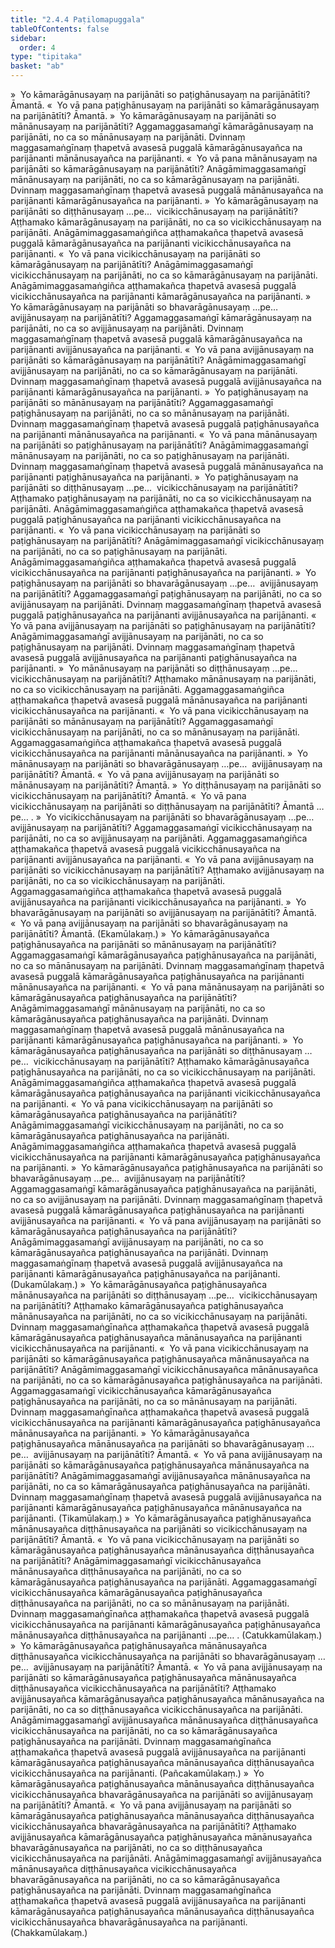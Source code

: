```yaml
---
title: "2.4.4 Paṭilomapuggala"
tableOfContents: false
sidebar:
  order: 4
type: "tipitaka"
basket: "ab"
---
```



<DynamicBreadcrumb />

<Division number="231">

<Paragraph number="1562">
»  Yo kāmarāgānusayaṃ na parijānāti so paṭighānusayaṃ na parijānātīti? Āmantā.
</Paragraph>

<Paragraph number="1563">
«  Yo vā pana paṭighānusayaṃ na parijānāti so kāmarāgānusayaṃ na parijānātīti? Āmantā.
</Paragraph>

<Paragraph number="1564">
»  Yo kāmarāgānusayaṃ na parijānāti so mānānusayaṃ na parijānātīti?
</Paragraph>

<Paragraph number="1565">
Aggamaggasamaṅgī kāmarāgānusayaṃ na parijānāti, no ca so mānānusayaṃ na parijānāti. Dvinnaṃ maggasamaṅgīnaṃ ṭhapetvā avasesā puggalā kāmarāgānusayañca na parijānanti mānānusayañca na parijānanti.
</Paragraph>

<Paragraph number="1566">
«  Yo vā pana mānānusayaṃ na parijānāti so kāmarāgānusayaṃ na parijānātīti?
</Paragraph>

<Paragraph number="1567">
Anāgāmimaggasamaṅgī mānānusayaṃ na parijānāti, no ca so kāmarāgānusayaṃ na parijānāti. Dvinnaṃ maggasamaṅgīnaṃ ṭhapetvā avasesā puggalā mānānusayañca na parijānanti kāmarāgānusayañca na parijānanti.
</Paragraph>

<Paragraph number="1568">
»  Yo kāmarāgānusayaṃ na parijānāti so diṭṭhānusayaṃ …pe…  vicikicchānusayaṃ na parijānātīti?
</Paragraph>

<Paragraph number="1569">
Aṭṭhamako kāmarāgānusayaṃ na parijānāti, no ca so vicikicchānusayaṃ na parijānāti. Anāgāmimaggasamaṅgiñca aṭṭhamakañca ṭhapetvā avasesā puggalā kāmarāgānusayañca na parijānanti vicikicchānusayañca na parijānanti.
</Paragraph>

<Paragraph number="1570">
«  Yo vā pana vicikicchānusayaṃ na parijānāti so kāmarāgānusayaṃ na parijānātīti?
</Paragraph>

<Paragraph number="1571">
Anāgāmimaggasamaṅgī vicikicchānusayaṃ na parijānāti, no ca so kāmarāgānusayaṃ na parijānāti. Anāgāmimaggasamaṅgiñca aṭṭhamakañca ṭhapetvā avasesā puggalā vicikicchānusayañca na parijānanti kāmarāgānusayañca na parijānanti.
</Paragraph>

<Paragraph number="1572">
»  Yo kāmarāgānusayaṃ na parijānāti so bhavarāgānusayaṃ …pe…  avijjānusayaṃ na parijānātīti?
</Paragraph>

<Paragraph number="1573">
Aggamaggasamaṅgī kāmarāgānusayaṃ na parijānāti, no ca so avijjānusayaṃ na parijānāti. Dvinnaṃ maggasamaṅgīnaṃ ṭhapetvā avasesā puggalā kāmarāgānusayañca na parijānanti avijjānusayañca na parijānanti.
</Paragraph>

<Paragraph number="1574">
«  Yo vā pana avijjānusayaṃ na parijānāti so kāmarāgānusayaṃ na parijānātīti?
</Paragraph>

<Paragraph number="1575">
Anāgāmimaggasamaṅgī avijjānusayaṃ na parijānāti, no ca so kāmarāgānusayaṃ na parijānāti. Dvinnaṃ maggasamaṅgīnaṃ ṭhapetvā avasesā puggalā avijjānusayañca na parijānanti kāmarāgānusayañca na parijānanti.
</Paragraph>

</Division>
<Division number="232">

<Paragraph number="1576">
»  Yo paṭighānusayaṃ na parijānāti so mānānusayaṃ na parijānātīti?
</Paragraph>

<Paragraph number="1577">
Aggamaggasamaṅgī paṭighānusayaṃ na parijānāti, no ca so mānānusayaṃ na parijānāti. Dvinnaṃ maggasamaṅgīnaṃ ṭhapetvā avasesā puggalā paṭighānusayañca na parijānanti mānānusayañca na parijānanti.
</Paragraph>

<Paragraph number="1578">
«  Yo vā pana mānānusayaṃ na parijānāti so paṭighānusayaṃ na parijānātīti?
</Paragraph>

<Paragraph number="1579">
Anāgāmimaggasamaṅgī mānānusayaṃ na parijānāti, no ca so paṭighānusayaṃ na parijānāti. Dvinnaṃ maggasamaṅgīnaṃ ṭhapetvā avasesā puggalā mānānusayañca na parijānanti paṭighānusayañca na parijānanti.
</Paragraph>

<Paragraph number="1580">
»  Yo paṭighānusayaṃ na parijānāti so diṭṭhānusayaṃ …pe…  vicikicchānusayaṃ na parijānātīti?
</Paragraph>

<Paragraph number="1581">
Aṭṭhamako paṭighānusayaṃ na parijānāti, no ca so vicikicchānusayaṃ na parijānāti. Anāgāmimaggasamaṅgiñca aṭṭhamakañca ṭhapetvā avasesā puggalā paṭighānusayañca na parijānanti vicikicchānusayañca na parijānanti.
</Paragraph>

<Paragraph number="1582">
«  Yo vā pana vicikicchānusayaṃ na parijānāti so paṭighānusayaṃ na parijānātīti?
</Paragraph>

<Paragraph number="1583">
Anāgāmimaggasamaṅgī vicikicchānusayaṃ na parijānāti, no ca so paṭighānusayaṃ na parijānāti. Anāgāmimaggasamaṅgiñca aṭṭhamakañca ṭhapetvā avasesā puggalā vicikicchānusayañca na parijānanti paṭighānusayañca na parijānanti.
</Paragraph>

<Paragraph number="1584">
»  Yo paṭighānusayaṃ na parijānāti so bhavarāgānusayaṃ …pe…  avijjānusayaṃ na parijānātīti?
</Paragraph>

<Paragraph number="1585">
Aggamaggasamaṅgī paṭighānusayaṃ na parijānāti, no ca so avijjānusayaṃ na parijānāti. Dvinnaṃ maggasamaṅgīnaṃ ṭhapetvā avasesā puggalā paṭighānusayañca na parijānanti avijjānusayañca na parijānanti.
</Paragraph>

<Paragraph number="1586">
«  Yo vā pana avijjānusayaṃ na parijānāti so paṭighānusayaṃ na parijānātīti?
</Paragraph>

<Paragraph number="1587">
Anāgāmimaggasamaṅgī avijjānusayaṃ na parijānāti, no ca so paṭighānusayaṃ na parijānāti. Dvinnaṃ maggasamaṅgīnaṃ ṭhapetvā avasesā puggalā avijjānusayañca na parijānanti paṭighānusayañca na parijānanti.
</Paragraph>

</Division>
<Division number="233">

<Paragraph number="1588">
»  Yo mānānusayaṃ na parijānāti so diṭṭhānusayaṃ …pe…  vicikicchānusayaṃ na parijānātīti?
</Paragraph>

<Paragraph number="1589">
Aṭṭhamako mānānusayaṃ na parijānāti, no ca so vicikicchānusayaṃ na parijānāti. Aggamaggasamaṅgiñca aṭṭhamakañca ṭhapetvā avasesā puggalā mānānusayañca na parijānanti vicikicchānusayañca na parijānanti.
</Paragraph>

<Paragraph number="1590">
«  Yo vā pana vicikicchānusayaṃ na parijānāti so mānānusayaṃ na parijānātīti?
</Paragraph>

<Paragraph number="1591">
Aggamaggasamaṅgī vicikicchānusayaṃ na parijānāti, no ca so mānānusayaṃ na parijānāti. Aggamaggasamaṅgiñca aṭṭhamakañca ṭhapetvā avasesā puggalā vicikicchānusayañca na parijānanti mānānusayañca na parijānanti.
</Paragraph>

<Paragraph number="1592">
»  Yo mānānusayaṃ na parijānāti so bhavarāgānusayaṃ …pe…  avijjānusayaṃ na parijānātīti? Āmantā.
</Paragraph>

<Paragraph number="1593">
«  Yo vā pana avijjānusayaṃ na parijānāti so mānānusayaṃ na parijānātīti? Āmantā.
</Paragraph>

</Division>
<Division number="234">

<Paragraph number="1594">
»  Yo diṭṭhānusayaṃ na parijānāti so vicikicchānusayaṃ na parijānātīti? Āmantā.
</Paragraph>

<Paragraph number="1595">
«  Yo vā pana vicikicchānusayaṃ na parijānāti so diṭṭhānusayaṃ na parijānātīti? Āmantā …pe… .
</Paragraph>

</Division>
<Division number="235">

<Paragraph number="1596">
»  Yo vicikicchānusayaṃ na parijānāti so bhavarāgānusayaṃ …pe…  avijjānusayaṃ na parijānātīti?
</Paragraph>

<Paragraph number="1597">
Aggamaggasamaṅgī vicikicchānusayaṃ na parijānāti, no ca so avijjānusayaṃ na parijānāti. Aggamaggasamaṅgiñca aṭṭhamakañca ṭhapetvā avasesā puggalā vicikicchānusayañca na parijānanti avijjānusayañca na parijānanti.
</Paragraph>

<Paragraph number="1598">
«  Yo vā pana avijjānusayaṃ na parijānāti so vicikicchānusayaṃ na parijānātīti?
</Paragraph>

<Paragraph number="1599">
Aṭṭhamako avijjānusayaṃ na parijānāti, no ca so vicikicchānusayaṃ na parijānāti. Aggamaggasamaṅgiñca aṭṭhamakañca ṭhapetvā avasesā puggalā avijjānusayañca na parijānanti vicikicchānusayañca na parijānanti.
</Paragraph>

</Division>
<Division number="236">

<Paragraph number="1600">
»  Yo bhavarāgānusayaṃ na parijānāti so avijjānusayaṃ na parijānātīti? Āmantā.
</Paragraph>

<Paragraph number="1601">
«  Yo vā pana avijjānusayaṃ na parijānāti so bhavarāgānusayaṃ na parijānātīti? Āmantā. (Ekamūlakaṃ.)
</Paragraph>

</Division>
<Division number="237">

<Paragraph number="1602">
»  Yo kāmarāgānusayañca paṭighānusayañca na parijānāti so mānānusayaṃ na parijānātīti?
</Paragraph>

<Paragraph number="1603">
Aggamaggasamaṅgī kāmarāgānusayañca paṭighānusayañca na parijānāti, no ca so mānānusayaṃ na parijānāti. Dvinnaṃ maggasamaṅgīnaṃ ṭhapetvā avasesā puggalā kāmarāgānusayañca paṭighānusayañca na parijānanti mānānusayañca na parijānanti.
</Paragraph>

<Paragraph number="1604">
«  Yo vā pana mānānusayaṃ na parijānāti so kāmarāgānusayañca paṭighānusayañca na parijānātīti?
</Paragraph>

<Paragraph number="1605">
Anāgāmimaggasamaṅgī mānānusayaṃ na parijānāti, no ca so kāmarāgānusayañca paṭighānusayañca na parijānāti. Dvinnaṃ maggasamaṅgīnaṃ ṭhapetvā avasesā puggalā mānānusayañca na parijānanti kāmarāgānusayañca paṭighānusayañca na parijānanti.
</Paragraph>

<Paragraph number="1606">
»  Yo kāmarāgānusayañca paṭighānusayañca na parijānāti so diṭṭhānusayaṃ …pe…  vicikicchānusayaṃ na parijānātīti?
</Paragraph>

<Paragraph number="1607">
Aṭṭhamako kāmarāgānusayañca paṭighānusayañca na parijānāti, no ca so vicikicchānusayaṃ na parijānāti. Anāgāmimaggasamaṅgiñca aṭṭhamakañca ṭhapetvā avasesā puggalā kāmarāgānusayañca paṭighānusayañca na parijānanti vicikicchānusayañca na parijānanti.
</Paragraph>

<Paragraph number="1608">
«  Yo vā pana vicikicchānusayaṃ na parijānāti so kāmarāgānusayañca paṭighānusayañca na parijānātīti?
</Paragraph>

<Paragraph number="1609">
Anāgāmimaggasamaṅgī vicikicchānusayaṃ na parijānāti, no ca so kāmarāgānusayañca paṭighānusayañca na parijānāti. Anāgāmimaggasamaṅgiñca aṭṭhamakañca ṭhapetvā avasesā puggalā vicikicchānusayañca na parijānanti kāmarāgānusayañca paṭighānusayañca na parijānanti.
</Paragraph>

<Paragraph number="1610">
»  Yo kāmarāgānusayañca paṭighānusayañca na parijānāti so bhavarāgānusayaṃ …pe…  avijjānusayaṃ na parijānātīti?
</Paragraph>

<Paragraph number="1611">
Aggamaggasamaṅgī kāmarāgānusayañca paṭighānusayañca na parijānāti, no ca so avijjānusayaṃ na parijānāti. Dvinnaṃ maggasamaṅgīnaṃ ṭhapetvā avasesā puggalā kāmarāgānusayañca paṭighānusayañca na parijānanti avijjānusayañca na parijānanti.
</Paragraph>

<Paragraph number="1612">
«  Yo vā pana avijjānusayaṃ na parijānāti so kāmarāgānusayañca paṭighānusayañca na parijānātīti?
</Paragraph>

<Paragraph number="1613">
Anāgāmimaggasamaṅgī avijjānusayaṃ na parijānāti, no ca so kāmarāgānusayañca paṭighānusayañca na parijānāti. Dvinnaṃ maggasamaṅgīnaṃ ṭhapetvā avasesā puggalā avijjānusayañca na parijānanti kāmarāgānusayañca paṭighānusayañca na parijānanti. (Dukamūlakaṃ.)
</Paragraph>

</Division>
<Division number="238">

<Paragraph number="1614">
»  Yo kāmarāgānusayañca paṭighānusayañca mānānusayañca na parijānāti so diṭṭhānusayaṃ …pe…  vicikicchānusayaṃ na parijānātīti?
</Paragraph>

<Paragraph number="1615">
Aṭṭhamako kāmarāgānusayañca paṭighānusayañca mānānusayañca na parijānāti, no ca so vicikicchānusayaṃ na parijānāti. Dvinnaṃ maggasamaṅgīnañca aṭṭhamakañca ṭhapetvā avasesā puggalā kāmarāgānusayañca paṭighānusayañca mānānusayañca na parijānanti vicikicchānusayañca na parijānanti.
</Paragraph>

<Paragraph number="1616">
«  Yo vā pana vicikicchānusayaṃ na parijānāti so kāmarāgānusayañca paṭighānusayañca mānānusayañca na parijānātīti?
</Paragraph>

<Paragraph number="1617">
Anāgāmimaggasamaṅgī vicikicchānusayañca mānānusayañca na parijānāti, no ca so kāmarāgānusayañca paṭighānusayañca na parijānāti. Aggamaggasamaṅgī vicikicchānusayañca kāmarāgānusayañca paṭighānusayañca na parijānāti, no ca so mānānusayaṃ na parijānāti. Dvinnaṃ maggasamaṅgīnañca aṭṭhamakañca ṭhapetvā avasesā puggalā vicikicchānusayañca na parijānanti kāmarāgānusayañca paṭighānusayañca mānānusayañca na parijānanti.
</Paragraph>

<Paragraph number="1618">
»  Yo kāmarāgānusayañca paṭighānusayañca mānānusayañca na parijānāti so bhavarāgānusayaṃ …pe…  avijjānusayaṃ na parijānātīti? Āmantā.
</Paragraph>

<Paragraph number="1619">
«  Yo vā pana avijjānusayaṃ na parijānāti so kāmarāgānusayañca paṭighānusayañca mānānusayañca na parijānātīti?
</Paragraph>

<Paragraph number="1620">
Anāgāmimaggasamaṅgī avijjānusayañca mānānusayañca na parijānāti, no ca so kāmarāgānusayañca paṭighānusayañca na parijānāti. Dvinnaṃ maggasamaṅgīnaṃ ṭhapetvā avasesā puggalā avijjānusayañca na parijānanti kāmarāgānusayañca paṭighānusayañca mānānusayañca na parijānanti. (Tikamūlakaṃ.)
</Paragraph>

</Division>
<Division number="239">

<Paragraph number="1621">
»  Yo kāmarāgānusayañca paṭighānusayañca mānānusayañca diṭṭhānusayañca na parijānāti so vicikicchānusayaṃ na parijānātīti? Āmantā.
</Paragraph>

<Paragraph number="1622">
«  Yo vā pana vicikicchānusayaṃ na parijānāti so kāmarāgānusayañca paṭighānusayañca mānānusayañca diṭṭhānusayañca na parijānātīti?
</Paragraph>

<Paragraph number="1623">
Anāgāmimaggasamaṅgī vicikicchānusayañca mānānusayañca diṭṭhānusayañca na parijānāti, no ca so kāmarāgānusayañca paṭighānusayañca na parijānāti. Aggamaggasamaṅgī vicikicchānusayañca kāmarāgānusayañca paṭighānusayañca diṭṭhānusayañca na parijānāti, no ca so mānānusayaṃ na parijānāti. Dvinnaṃ maggasamaṅgīnañca aṭṭhamakañca ṭhapetvā avasesā puggalā vicikicchānusayañca na parijānanti kāmarāgānusayañca paṭighānusayañca mānānusayañca diṭṭhānusayañca na parijānanti …pe… . (Catukkamūlakaṃ.)
</Paragraph>

</Division>
<Division number="240">

<Paragraph number="1624">
»  Yo kāmarāgānusayañca paṭighānusayañca mānānusayañca diṭṭhānusayañca vicikicchānusayañca na parijānāti so bhavarāgānusayaṃ …pe…  avijjānusayaṃ na parijānātīti? Āmantā.
</Paragraph>

<Paragraph number="1625">
«  Yo vā pana avijjānusayaṃ na parijānāti so kāmarāgānusayañca paṭighānusayañca mānānusayañca diṭṭhānusayañca vicikicchānusayañca na parijānātīti?
</Paragraph>

<Paragraph number="1626">
Aṭṭhamako avijjānusayañca kāmarāgānusayañca paṭighānusayañca mānānusayañca na parijānāti, no ca so diṭṭhānusayañca vicikicchānusayañca na parijānāti. Anāgāmimaggasamaṅgī avijjānusayañca mānānusayañca diṭṭhānusayañca vicikicchānusayañca na parijānāti, no ca so kāmarāgānusayañca paṭighānusayañca na parijānāti. Dvinnaṃ maggasamaṅgīnañca aṭṭhamakañca ṭhapetvā avasesā puggalā avijjānusayañca na parijānanti kāmarāgānusayañca paṭighānusayañca mānānusayañca diṭṭhānusayañca vicikicchānusayañca na parijānanti. (Pañcakamūlakaṃ.)
</Paragraph>

</Division>
<Division number="241">

<Paragraph number="1627">
»  Yo kāmarāgānusayañca paṭighānusayañca mānānusayañca diṭṭhānusayañca vicikicchānusayañca bhavarāgānusayañca na parijānāti so avijjānusayaṃ na parijānātīti? Āmantā.
</Paragraph>

<Paragraph number="1628">
«  Yo vā pana avijjānusayaṃ na parijānāti so kāmarāgānusayañca paṭighānusayañca mānānusayañca diṭṭhānusayañca vicikicchānusayañca bhavarāgānusayañca na parijānātīti?
</Paragraph>

<Paragraph number="1629">
Aṭṭhamako avijjānusayañca kāmarāgānusayañca paṭighānusayañca mānānusayañca bhavarāgānusayañca na parijānāti, no ca so diṭṭhānusayañca vicikicchānusayañca na parijānāti. Anāgāmimaggasamaṅgī avijjānusayañca mānānusayañca diṭṭhānusayañca vicikicchānusayañca bhavarāgānusayañca na parijānāti, no ca so kāmarāgānusayañca paṭighānusayañca na parijānāti. Dvinnaṃ maggasamaṅgīnañca aṭṭhamakañca ṭhapetvā avasesā puggalā avijjānusayañca na parijānanti kāmarāgānusayañca paṭighānusayañca mānānusayañca diṭṭhānusayañca vicikicchānusayañca bhavarāgānusayañca na parijānanti. (Chakkamūlakaṃ.)
</Paragraph>
</Division>